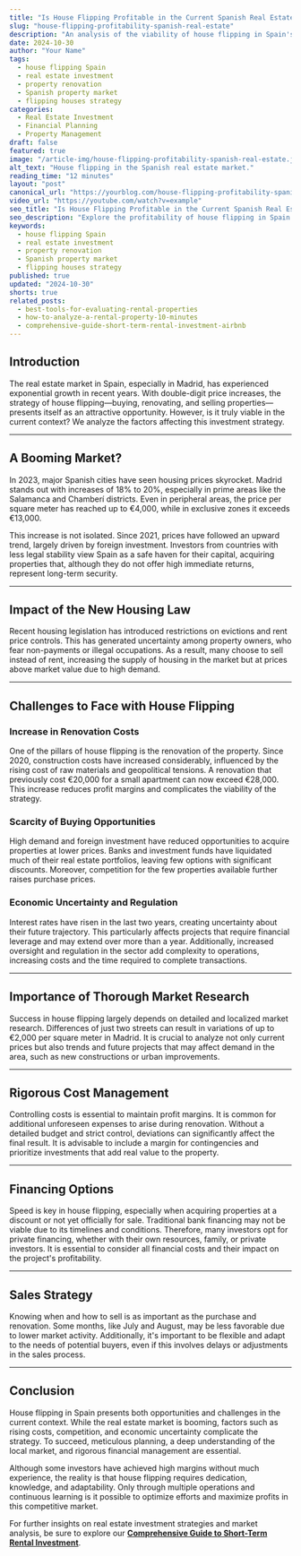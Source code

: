 ```yaml
---
title: "Is House Flipping Profitable in the Current Spanish Real Estate Market?"
slug: "house-flipping-profitability-spanish-real-estate"
description: "An analysis of the viability of house flipping in Spain's current real estate market, considering factors like market growth, renovation costs, and economic uncertainty."
date: 2024-10-30
author: "Your Name"
tags:
  - house flipping Spain
  - real estate investment
  - property renovation
  - Spanish property market
  - flipping houses strategy
categories:
  - Real Estate Investment
  - Financial Planning
  - Property Management
draft: false
featured: true
image: "/article-img/house-flipping-profitability-spanish-real-estate.jpg"
alt_text: "House flipping in the Spanish real estate market."
reading_time: "12 minutes"
layout: "post"
canonical_url: "https://yourblog.com/house-flipping-profitability-spanish-real-estate"
video_url: "https://youtube.com/watch?v=example"
seo_title: "Is House Flipping Profitable in the Current Spanish Real Estate Market?"
seo_description: "Explore the profitability of house flipping in Spain's real estate market, analyzing market growth, renovation costs, and economic challenges."
keywords:
  - house flipping Spain
  - real estate investment
  - property renovation
  - Spanish property market
  - flipping houses strategy
published: true
updated: "2024-10-30"
shorts: true
related_posts:
  - best-tools-for-evaluating-rental-properties
  - how-to-analyze-a-rental-property-10-minutes
  - comprehensive-guide-short-term-rental-investment-airbnb
---
```


## Introduction

The real estate market in Spain, especially in Madrid, has experienced exponential growth in recent years. With double-digit price increases, the strategy of house flipping—buying, renovating, and selling properties—presents itself as an attractive opportunity. However, is it truly viable in the current context? We analyze the factors affecting this investment strategy.

---

## A Booming Market?

In 2023, major Spanish cities have seen housing prices skyrocket. Madrid stands out with increases of 18% to 20%, especially in prime areas like the Salamanca and Chamberí districts. Even in peripheral areas, the price per square meter has reached up to €4,000, while in exclusive zones it exceeds €13,000.

This increase is not isolated. Since 2021, prices have followed an upward trend, largely driven by foreign investment. Investors from countries with less legal stability view Spain as a safe haven for their capital, acquiring properties that, although they do not offer high immediate returns, represent long-term security.

---

## Impact of the New Housing Law

Recent housing legislation has introduced restrictions on evictions and rent price controls. This has generated uncertainty among property owners, who fear non-payments or illegal occupations. As a result, many choose to sell instead of rent, increasing the supply of housing in the market but at prices above market value due to high demand.

---

## Challenges to Face with House Flipping

### Increase in Renovation Costs

One of the pillars of house flipping is the renovation of the property. Since 2020, construction costs have increased considerably, influenced by the rising cost of raw materials and geopolitical tensions. A renovation that previously cost €20,000 for a small apartment can now exceed €28,000. This increase reduces profit margins and complicates the viability of the strategy.

### Scarcity of Buying Opportunities

High demand and foreign investment have reduced opportunities to acquire properties at lower prices. Banks and investment funds have liquidated much of their real estate portfolios, leaving few options with significant discounts. Moreover, competition for the few properties available further raises purchase prices.

### Economic Uncertainty and Regulation

Interest rates have risen in the last two years, creating uncertainty about their future trajectory. This particularly affects projects that require financial leverage and may extend over more than a year. Additionally, increased oversight and regulation in the sector add complexity to operations, increasing costs and the time required to complete transactions.

---

## Importance of Thorough Market Research

Success in house flipping largely depends on detailed and localized market research. Differences of just two streets can result in variations of up to €2,000 per square meter in Madrid. It is crucial to analyze not only current prices but also trends and future projects that may affect demand in the area, such as new constructions or urban improvements.

---

## Rigorous Cost Management

Controlling costs is essential to maintain profit margins. It is common for additional unforeseen expenses to arise during renovation. Without a detailed budget and strict control, deviations can significantly affect the final result. It is advisable to include a margin for contingencies and prioritize investments that add real value to the property.

---

## Financing Options

Speed is key in house flipping, especially when acquiring properties at a discount or not yet officially for sale. Traditional bank financing may not be viable due to its timelines and conditions. Therefore, many investors opt for private financing, whether with their own resources, family, or private investors. It is essential to consider all financial costs and their impact on the project's profitability.

---

## Sales Strategy

Knowing when and how to sell is as important as the purchase and renovation. Some months, like July and August, may be less favorable due to lower market activity. Additionally, it's important to be flexible and adapt to the needs of potential buyers, even if this involves delays or adjustments in the sales process.

---

## Conclusion

House flipping in Spain presents both opportunities and challenges in the current context. While the real estate market is booming, factors such as rising costs, competition, and economic uncertainty complicate the strategy. To succeed, meticulous planning, a deep understanding of the local market, and rigorous financial management are essential.

Although some investors have achieved high margins without much experience, the reality is that house flipping requires dedication, knowledge, and adaptability. Only through multiple operations and continuous learning is it possible to optimize efforts and maximize profits in this competitive market.

For further insights on real estate investment strategies and market analysis, be sure to explore our **[Comprehensive Guide to Short-Term Rental Investment](https://yourblog.com/comprehensive-guide-short-term-rental-investment-airbnb)**.
